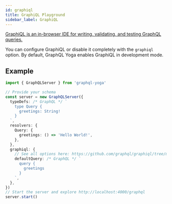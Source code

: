 ```yaml
---
id: graphiql
title: GraphiQL Playground
sidebar_label: GraphiQL
---
```


[GraphiQL is an in-browser IDE for writing, validating, and testing GraphQL queries.](https://github.com/graphql/graphiql)

You can configure GraphiQL or disable it completely with the `graphiql` option. By default, GraphQL Yoga enables GraphiQL in development mode.

## Example

```ts
import { GraphQLServer } from 'graphql-yoga'

// Provide your schema
const server = new GraphQLServer({
  typeDefs: /* GraphQL */ `
    type Query {
      greetings: String!
    }
  `,
  resolvers: {
    Query: {
      greetings: () => 'Hello World!',
    },
  },
  graphiql: {
    // See all options here: https://github.com/graphql/graphiql/tree/main/packages/graphiql
    defaultQuery: /* GraphQL */ `
      query {
        greetings
      }
    `,
  },
})
// Start the server and explore http://localhost:4000/graphql
server.start()
```
